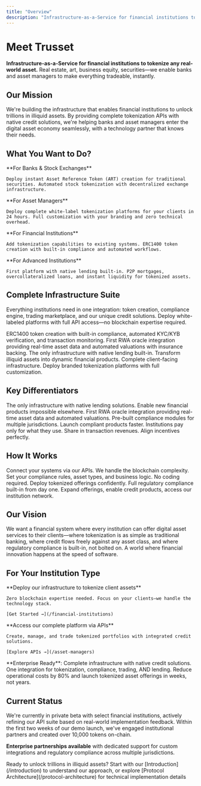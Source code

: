```yaml
---
title: "Overview"
description: "Infrastructure-as-a-Service for financial institutions to tokenize any real-world asset. Complete tokenization infrastructure with native credit solutions."
---
```


# Meet Trusset

**Infrastructure-as-a-Service for financial institutions to tokenize any real-world asset.** Real estate, art, business equity, securities—we enable banks and asset managers to make everything tradeable, instantly.

## Our Mission

We're building the infrastructure that enables financial institutions to unlock trillions in illiquid assets. By providing complete tokenization APIs with native credit solutions, we're helping banks and asset managers enter the digital asset economy seamlessly, with a technology partner that knows their needs.

## What You Want to Do?

<CardGroup cols={2}>
  <Card title="Tokenize Customer Assets" icon="building" href="/stock-exchanges">
    **For Banks & Stock Exchanges**
    
    Deploy instant Asset Reference Token (ART) creation for traditional securities. Automated stock tokenization with decentralized exchange infrastructure.
  </Card>
  
  <Card title="Launch Tokenization Platform" icon="rocket" href="/white-label-platform">
    **For Asset Managers**
    
    Deploy complete white-label tokenization platforms for your clients in 24 hours. Full customization with your branding and zero technical overhead.
  </Card>
  
  <Card title="Integrate Tokenization APIs" icon="code" href="/tokenization-service">
    **For Financial Institutions**
    
    Add tokenization capabilities to existing systems. ERC1400 token creation with built-in compliance and automated workflows.
  </Card>
  
  <Card title="Enable Credit Solutions" icon="handshake" href="/credit-solutions">
    **For Advanced Institutions**
    
    First platform with native lending built-in. P2P mortgages, overcollateralized loans, and instant liquidity for tokenized assets.
  </Card>
</CardGroup>

## Complete Infrastructure Suite

Everything institutions need in one integration: token creation, compliance engine, trading marketplace, and our unique credit solutions. Deploy white-labeled platforms with full API access—no blockchain expertise required.

<CardGroup cols={2}>
  <Card title="Tokenization Service" icon="coins" href="/tokenization-service">
    ERC1400 token creation with built-in compliance, automated KYC/KYB verification, and transaction monitoring.
  </Card>
  
  <Card title="Oracle Network" icon="database" href="/oracle-service">
    First RWA oracle integration providing real-time asset data and automated valuations with insurance backing.
  </Card>
  
  <Card title="Credit & Liquidity Layer" icon="credit-card" href="/credit-solutions">
    The only infrastructure with native lending built-in. Transform illiquid assets into dynamic financial products.
  </Card>
  
  <Card title="White-Label Platform" icon="palette" href="/white-label-platform">
    Complete client-facing infrastructure. Deploy branded tokenization platforms with full customization.
  </Card>
</CardGroup>

## Key Differentiators

<CardGroup cols={2}>
  <Card title="Credit-First Architecture" icon="chart-line">
    The only infrastructure with native lending solutions. Enable new financial products impossible elsewhere.
  </Card>
  
  <Card title="Enterprise Oracle Network" icon="network-wired">
    First RWA oracle integration providing real-time asset data and automated valuations.
  </Card>
  
  <Card title="Regulatory Orchestration" icon="shield-check">
    Pre-built compliance modules for multiple jurisdictions. Launch compliant products faster.
  </Card>
  
  <Card title="Revenue Sharing Model" icon="handshake">
    Institutions pay only for what they use. Share in transaction revenues. Align incentives perfectly.
  </Card>
</CardGroup>

## How It Works

<Steps>
  <Step title="Integration">
    Connect your systems via our APIs. We handle the blockchain complexity.
  </Step>
  
  <Step title="Configuration">
    Set your compliance rules, asset types, and business logic. No coding required.
  </Step>
  
  <Step title="Launch">
    Deploy tokenized offerings confidently. Full regulatory compliance built-in from day one.
  </Step>
  
  <Step title="Scale">
    Expand offerings, enable credit products, access our institution network.
  </Step>
</Steps>

## Our Vision

We want a financial system where every institution can offer digital asset services to their clients—where tokenization is as simple as traditional banking, where credit flows freely against any asset class, and where regulatory compliance is built-in, not bolted on. A world where financial innovation happens at the speed of software.

## For Your Institution Type

<Columns cols={2}>
  <Card title="Financial Institutions" icon="building">
    **Deploy our infrastructure to tokenize client assets**
    
    Zero blockchain expertise needed. Focus on your clients—we handle the technology stack.
    
    [Get Started →](/financial-institutions)
  </Card>
  
  <Card title="Asset Managers" icon="chart-line">
    **Access our complete platform via APIs**
    
    Create, manage, and trade tokenized portfolios with integrated credit solutions.
    
    [Explore APIs →](/asset-managers)
  </Card>
</Columns>

<Note>
  **Enterprise Ready**: Complete infrastructure with native credit solutions. One integration for tokenization, compliance, trading, AND lending. Reduce operational costs by 80% and launch tokenized asset offerings in weeks, not years.
</Note>

## Current Status

We're currently in private beta with select financial institutions, actively refining our API suite based on real-world implementation feedback. Within the first two weeks of our demo launch, we've engaged institutional partners and created over 10,000 tokens on-chain.

**Enterprise partnerships available** with dedicated support for custom integrations and regulatory compliance across multiple jurisdictions.

<Tip>
  Ready to unlock trillions in illiquid assets? Start with our [Introduction](/introduction) to understand our approach, or explore [Protocol Architecture](/protocol-architecture) for technical implementation details
</Tip>